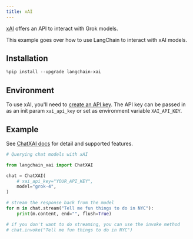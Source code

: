 ```yaml
---
title: xAI
---
```


[xAI](https://console.x.ai) offers an API to interact with Grok models.

This example goes over how to use LangChain to interact with xAI models.

## Installation


```python
%pip install --upgrade langchain-xai
```

## Environment

To use xAI, you'll need to [create an API key](https://console.x.ai/). The API key can be passed in as an init param ``xai_api_key`` or set as environment variable ``XAI_API_KEY``.

## Example

See [ChatXAI docs](/oss/python/integrations/chat/xai) for detail and supported features.


```python
# Querying chat models with xAI

from langchain_xai import ChatXAI

chat = ChatXAI(
    # xai_api_key="YOUR_API_KEY",
    model="grok-4",
)

# stream the response back from the model
for m in chat.stream("Tell me fun things to do in NYC"):
    print(m.content, end="", flush=True)

# if you don't want to do streaming, you can use the invoke method
# chat.invoke("Tell me fun things to do in NYC")
```
